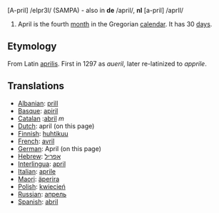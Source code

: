 [A-pril] /eIpr3l/ (SAMPA) - also in '''de''' /april/, '''nl''' [a-pril] /aprIl/

#April is the fourth [[month]] in the Gregorian [[calendar]]. It has 30 [[day]]s.

==Etymology==
From Latin [[aprilis]]. First in 1297 as ''aueril'', later re-latinized to ''apprile''.

==Translations==
*[[Albanian]]: [[prill]]
*[[Basque]]: [[apiril]]
*[[Catalan]] :[[abril]] ''m''
*[[Dutch]]: april (on this page)
*[[Finnish]]: [[huhtikuu]]
*[[French]]: [[avril]]
*[[German]]: April (on this page)
*[[Hebrew]]: [[אפריל]]
*[[Interlingua]]: [[april]]
*[[Italian]]: [[aprile]]
*[[Maori]]: [[äperira]]
*[[Polish]]: [[kwiecień]]
*[[Russian]]: [[апрель]]
*[[Spanish]]: [[abril]]